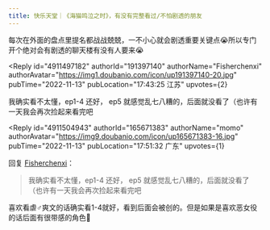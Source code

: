 ```yaml
---
title: 快乐天堂｜《海猫鸣泣之时》，有没有完整看过/不怕剧透的朋友
---
```



<Forum groupName="动画番剧" groupUrl="https://www.douban.com/group/596353/" archivedAt="2025-05-16T14:54:36.995Z">
  <Post
    id="278488509"
    title="快乐天堂｜《海猫鸣泣之时》，有没有完整看过/不怕剧透的朋友"
    url="https://www.douban.com/group/topic/278488509/?_spm_id=MTY1NjcxMzgz"
    pubTime="2023-02-04"
    highlightUserId="191397140"
  >
每次在外面的盘点里提名都战战兢兢，一不小心就会剧透重要关键点😭所以专门开个绝对会有剧透的聊天楼有没有人要来😭

<Reply
  id="4911497182"
  authorId="191397140"
  authorName="Fisherchenxi"
  authorAvatar="https://img1.doubanio.com/icon/up191397140-20.jpg"
  pubTime="2022-11-13"
  pubLocation="17:43:25 江苏"
  upvotes={2}
>
我确实看不太懂，ep1-4 还好， ep5
就感觉乱七八糟的，后面就没看了（也许有一天我会再次捡起来看完吧
</Reply>

<Reply
  id="4911504943"
  authorId="165671383"
  authorName="momo"
  authorAvatar="https://img9.doubanio.com/icon/up165671383-16.jpg"
  pubTime="2022-11-13"
  pubLocation="17:51:32 广东"
  upvotes={1}
>
回复 [Fisherchenxi](https://www.douban.com/people/191397140/)：
 > 我确实看不太懂，ep1-4 还好， ep5
> 就感觉乱七八糟的，后面就没看了（也许有一天我会再次捡起来看完吧

喜欢看虐♂爽文的话确实看1-4就好，看到后面会被创的。但是如果是喜欢恶女役的话后面有很带感的角色🤤
</Reply>
  </Post>
</Forum>
